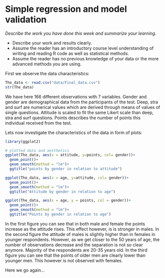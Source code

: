 # Simple regression and model validation

*Describe the work you have done this week and summarize your learning.*

- Describe your work and results clearly. 
- Assume the reader has an introductory course level understanding of writing and reading R code as well as statistical methods.
- Assume the reader has no previous knowledge of your data or the more advanced methods you are using.

First we observe the data characteristics:

```r

The_data <- read.csv("data/Final_data.csv")
str(The_data)

```
We have here 166 different observations with 7 variables. Gender and gender are demographical data from the participants of the test. Deep, stra and surf are numerical values which are derived through means of values of single questions. Attitude is scaled to fit the same Likert scale than deep, stra and surf questions. Points describes the number of points this individual received from the test. 

Lets now investigate the characteristics of the data in form of plots:

```r

library(ggplot2)

# plotted data and aesthetics
ggplot(The_data, aes(x = attitude, y=points, col= gender))+
  geom_point()+
  geom_smooth(method = "lm")+
  ggtitle("points by gender in relation to attitude")

ggplot(The_data, aes(x = age, y=attitude, col= gender))+
  geom_point()+
  geom_smooth(method = "lm")+
  ggtitle("Attitude by gender in relation to age")

ggplot(The_data, aes(x = age, y = points, col = gender))+
  geom_point()+
  geom_smooth(method = "lm")+
  ggtitle("Points by gender in relation to age")


```
In the first figure you can see that in both male and female the points increase as the attitude rises. This effect however, is is stronger in males. In the second figure the attitude of males is slightly higher than in females in younger respondents. However, as we get closer to the 50 years of age, the number of observations decrease and the separation is not so clear anymore. Majority of the respondents are 20-35 years old. In the third figure you can see that the points of older men are clearly lower than younger men. This however is not observed with females. 

Here we go again...
